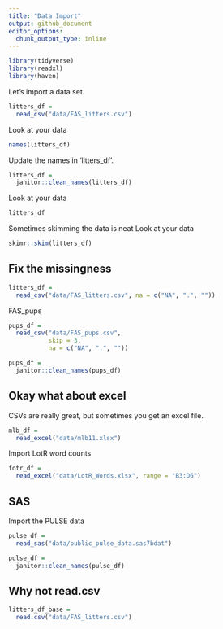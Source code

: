 ```yaml
---
title: "Data Import"
output: github_document
editor_options: 
  chunk_output_type: inline
---
```


```r
library(tidyverse)
library(readxl)
library(haven)
```

Let's import a data set.

```r
litters_df = 
  read_csv("data/FAS_litters.csv")
```

Look at your data

```r
names(litters_df)
```

Update the names in 'litters_df'.

```r
litters_df =
  janitor::clean_names(litters_df)
```

Look at your data

```r
litters_df
```

Sometimes skimming the data is neat
Look at your data

```r
skimr::skim(litters_df)
```

## Fix the missingness

```r
litters_df =
  read_csv("data/FAS_litters.csv", na = c("NA", ".", ""))
```

FAS_pups

```r
pups_df =
  read_csv("data/FAS_pups.csv", 
           skip = 3,
           na = c("NA", ".", ""))

pups_df = 
  janitor::clean_names(pups_df)
```

## Okay what about excel

CSVs are really great, but sometimes you get an excel file.

```r
mlb_df = 
  read_excel("data/mlb11.xlsx")
```

Import LotR word counts

```r
fotr_df = 
  read_excel("data/LotR_Words.xlsx", range = "B3:D6")
```

## SAS

Import the PULSE data

```r
pulse_df = 
  read_sas("data/public_pulse_data.sas7bdat")

pulse_df = 
  janitor::clean_names(pulse_df)
```

## Why not read.csv

```r
litters_df_base = 
  read.csv("data/FAS_litters.csv")
```

